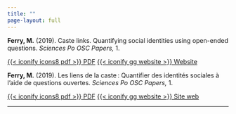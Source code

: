 ---
title: ""
page-layout: full
---

::: {.content-visible when-profile="english"}
**Ferry, M.** (2019). Caste links. Quantifying social identities using open-ended questions. *Sciences Po OSC Papers,* 1.

[{{< iconify icons8 pdf >}} PDF](https://www.sciencespo.fr/osc/sites/sciencespo.fr.osc/files/OP_2019-1-EN-def.pdf) [{{< iconify gg website >}} Website](https://www.sciencespo.fr/osc/fr/node/2089.html)
:::

::: {.content-visible when-profile="french"}
**Ferry, M.** (2019). Les liens de la caste : Quantifier des identités sociales à l'aide de questions ouvertes. *Sciences Po OSC Papers,* 1.

[{{< iconify icons8 pdf >}} PDF](https://www.sciencespo.fr/osc/sites/sciencespo.fr.osc/files/OP_2019-1_FR_def.pdf) [{{< iconify gg website >}} Site web](https://www.sciencespo.fr/osc/fr/node/2089.html)
:::

------------------------------------------------------------------------
